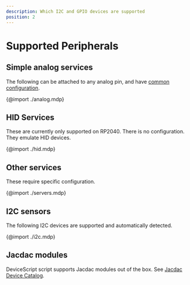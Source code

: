 ```yaml
---
description: Which I2C and GPIO devices are supported
position: 2
---
```


# Supported Peripherals

## Simple analog services

The following can be attached to any analog pin, and have [common configuration](https://microsoft.github.io/devicescript/api/servers/analog).

{@import ./analog.mdp}

## HID Services

These are currently only supported on RP2040. There is no configuration. They emulate HID devices.

{@import ./hid.mdp}

## Other services

These require specific configuration.

{@import ./servers.mdp}

## I2C sensors

The following I2C devices are supported
and automatically detected.

{@import ./i2c.mdp}

## Jacdac modules

DeviceScript script supports Jacdac modules out of the box.
See [Jacdac Device Catalog](https://microsoft.github.io/jacdac-docs/devices/).

